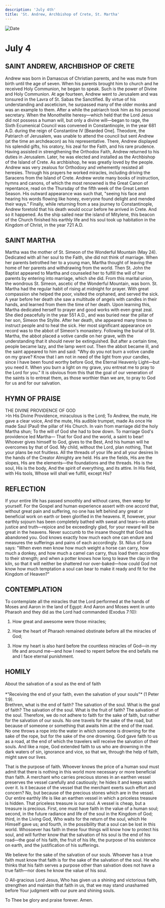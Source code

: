 ```yaml
---
description: 'July 4th'
title: 'St. Andrew, Archbishop of Crete, St. Martha'
---
```


<CustomPaginator />
<RunningHead />

<Image src="/title-imprint.png" height={68} width={50} alt="Date" className="title-imprint"/>

# <div id="date">July <Image className="four-dot" src="/four-dot.png" height={15} width={15} alt="" />4</div>

## SAINT ANDREW, ARCHBISHOP OF CRETE

Andrew was born in Damascus of Christian parents, and he was mute from birth until the age of seven. When his parents brought him to church and he received Holy Communion, he began to speak. Such is the power of Divine and Holy Communion. At age fourteen, Andrew went to Jerusalem and was tonsured in the Lavra of St. Sabas the Sanctified. By virtue of his understanding and asceticism, he surpassed many of the older monks and was an example to them. After a while the patriarch took him as his personal secretary. When the Monothelite heresy—which held that the Lord Jesus did not possess a human will, but only a divine will—began to rage, the Sixth Ecumenical Council was convened in Constantinople, in the year 681 A.D. during the reign of Constantine IV [Bearded One]. Theodore, the Patriarch of Jerusalem, was unable to attend the council but sent Andrew (at the time an archdeacon) as his representative. There, Andrew displayed his splendid gifts, his oratory, his zeal for the Faith, and his rare prudence. Having assisted in strengthening the Orthodox Faith, Andrew returned to his duties in Jerusalem. Later, he was elected and installed as the Archbishop of the Island of Crete. As archbishop, he was greatly loved by the people. Andrew was very zealous for Orthodoxy and vehemently resisted all heresies. Through his prayers he worked miracles, including driving the Saracens from the Island of Crete. Andrew wrote many books of instruction, hymns and canons, of which the most renowned is the Great Canon of repentance, read on the Thursday of the fifth week of the Great Lenten Season. His outward appearance was such that, "seeing his face and hearing his words flowing like honey, everyone found delight and mended their ways." Finally, while returning from a sea journey to Constantinople, Andrew foretold that his death would occur before he arrived in Crete. And so it happened. As the ship sailed near the island of Mitylene, this beacon of the Church finished his earthly life and his soul took up habitation in the Kingdom of Christ, in the year 721 A.D.

## SAINT MARTHA

Martha was the mother of St. Simeon of the Wonderful Mountain (May 24). Dedicated with all her soul to the Faith, she did not think of marriage. When her parents betrothed her to a young man, Martha thought of leaving the home of her parents and withdrawing from the world. Then St. John the Baptist appeared to Martha and counseled her to fulfill the will of her parents by entering into marriage, which she did. From this marital union, the wondrous St. Simeon, ascetic of the Wonderful Mountain, was born. St. Martha had the regular habit of rising at midnight for prayer. With great compassion she helped the poor, visited the orphaned, and served the sick. A year before her death she saw a multitude of angels with candles in their hands, and learned from them the time of her death. Upon learning this, Martha dedicated herself to prayer and good works with even great zeal. She died peacefully in the year 551 A.D., and was buried near the pillar of her son, Simeon the Stylite. After her death, she appeared many times to instruct people and to heal the sick. Her most significant appearance on record was to the abbot of Simeon's monastery. Following the burial of St. Martha, the abbot placed a votive candle on her grave, with the understanding that it should never be extinguished. But after a certain time, people became lazy, and the lamp went out. Then the abbot became ill, and the saint appeared to him and said: "Why do you not burn a votive candle on my grave? Know that I am not in need of the light from your candles, since I have been found worthy before God, the Eternal Heavenly Light—but you need it. When you burn a light on my grave, you entreat me to pray to the Lord for you." It is obvious from this that the goal of our veneration of the saints is to entreat them, as those worthier than we are, to pray to God for us and for our salvation.


## HYMN OF PRAISE
<div style={{textAlign:'center', color:'crimson', fontWeight:'bold'}}>
THE DIVINE PROVIDENCE OF GOD
</div>
>In His Divine Providence, miraculous is the Lord;  
To Andrew, the mute, He gave a clear voice,  
And the mute, His audible trumpet, made  
As once He made Saul (Paul) the pillar of His Church.  
In vain from marriage did the holy Martha shun;  
To the will of God she had to bow down.  
To marriage God's providence led Martha—  
That for God and the world, a saint to bear!  
Whoever gives himself to God, gives to the Best,  
And his human will he overcomes by that of God.  
My child, without the Lord, plan nothing,  
That your plans be not fruitless.  
All the threads of your life and all your desires  
In the hands of the Creator Almighty are held.  
His are the fields, His are the slopes,  
His are the elements—the foundations and the threads.  
His is the soul, His is the body,  
And the spirit of everything, and its attire.  
In His field, with His tools,  
Whose will shall we fulfill, except His?  


## REFLECTION

If your entire life has passed smoothly and without cares, then weep for yourself. For the Gospel and human experience assert with one accord that, without great pain and suffering, no one has left behind any great or beneficial work on earth or been glorified in the heavens. If, however, your earthly sojourn has been completely bathed with sweat and tears—to attain justice and truth—rejoice and be exceedingly glad, for your reward will be great in the heavens. Never succumb to the insane thought that God has abandoned you. God knows exactly how much each one can endure and measures the sufferings and pains of each accordingly. St. Nilus of Sora says: "When even men know how much weight a horse can carry, how much a donkey, and how much a camel can carry, thus load them according to their strength; and when a potter knows how long to leave the clay in the kiln, so that it will neither be shattered nor over-baked—how could God not know how much temptation a soul can bear to make it ready and fit for the Kingdom of Heaven?"


## CONTEMPLATION

To contemplate all the miracles that the Lord performed at the hands of Moses and Aaron in the land of Egypt: And Aaron and Moses went in unto Pharaoh and they did as the Lord had commanded (Exodus 7:10):

1. How great and awesome were those miracles;

2. How the heart of Pharaoh remained obstinate before all the miracles of God;

3. How my heart is also hard before the countless miracles of God—in my life and around me—and how I need to repent before the end befalls me and I face eternal punishment.


## HOMILY
<div style={{textAlign:'center', color:'crimson', fontWeight:'bold'}}>
About the salvation of a soul as the end of faith
</div>
<br />
<div style={{textAlign:'right'}}>
*"Receiving the end of your faith, even the salvation of your souls"* (1 Peter 1:9).
</div>
Brethren, what is the end of faith? The salvation of the soul. What is the goal of faith? The salvation of the soul. What is the fruit of faith? The salvation of the soul. Therefore, we do not adhere to faith for the sake of faith, but rather for the salvation of our souls. No one travels for the sake of the road, but because of someone or something that awaits him at the end of the road. No one throws a rope into the water in which someone is drowning for the sake of the rope, but for the sake of the one drowning. God gave faith to us as a road, at the end of which the travelers will receive the salvation of their souls. And like a rope, God extended faith to us who are drowning in the dark waters of sin, ignorance and vice, so that we, through the help of faith, might save our lives.

That is the purpose of faith. Whoever knows the price of a human soul must admit that there is nothing in this world more necessary or more beneficial than faith. A merchant who carries precious stones in an earthen vessel preserves the vessel carefully and cautiously; he hides it and keeps watch over it. Is it because of the vessel that the merchant exerts such effort and concern? No, but because of the precious stones which are in the vessel. Our entire earthly life is like an earthen vessel in which a priceless treasure is hidden. That priceless treasure is our soul. A vessel is cheap, but a treasure is precious. First, one must have faith in the value of a human soul; second, in the future radiance and life of the soul in the Kingdom of God; third, in the Living God, Who waits for the return of the soul, which He Himself gave us; and fourth, in the possibility that a soul can be lost in this world. Whosoever has faith in these four things will know how to protect his soul, and will further know that the salvation of his soul is the end of his road—the goal of his faith, the fruit of his life, the purpose of his existence on earth, and the justification of his sufferings.

We believe for the sake of the salvation of our souls. Whoever has a true faith must know that faith is for the sake of the salvation of the soul. He who thinks that his faith serves a purpose other than salvation does not have a true faith—nor does he know the value of his soul.

O All-gracious Lord Jesus, Who has given us a shining and victorious faith, strengthen and maintain that faith in us, that we may stand unashamed before Your judgment with our pure and shining souls.

To Thee be glory and praise forever. Amen.